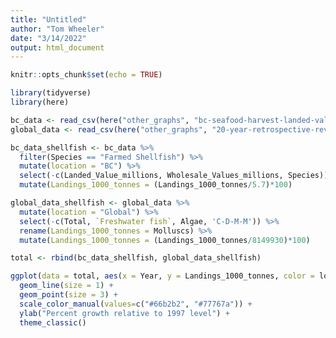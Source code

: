```yaml
---
title: "Untitled"
author: "Tom Wheeler"
date: "3/14/2022"
output: html_document
---
```


```r
knitr::opts_chunk$set(echo = TRUE)

library(tidyverse)
library(here)

bc_data <- read_csv(here("other_graphs", "bc-seafood-harvest-landed-value-wholesale-value-1997-2017.csv"))
global_data <- read_csv(here("other_graphs", "20-year-retrospective-review.csv"))
```

```r
bc_data_shellfish <- bc_data %>% 
  filter(Species == "Farmed Shellfish") %>% 
  mutate(location = "BC") %>% 
  select(-c(Landed_Value_millions, Wholesale_Values_millions, Species)) %>% 
  mutate(Landings_1000_tonnes = (Landings_1000_tonnes/5.7)*100)

global_data_shellfish <- global_data %>% 
  mutate(location = "Global") %>% 
  select(-c(Total, `Freshwater fish`, Algae, 'C-D-M-M')) %>% 
  rename(Landings_1000_tonnes = Molluscs) %>% 
  mutate(Landings_1000_tonnes = (Landings_1000_tonnes/8149930)*100)

total <- rbind(bc_data_shellfish, global_data_shellfish)

ggplot(data = total, aes(x = Year, y = Landings_1000_tonnes, color = location)) +
  geom_line(size = 1) +
  geom_point(size = 3) + 
  scale_color_manual(values=c("#66b2b2", "#77767a")) +
  ylab("Percent growth relative to 1997 level") +
  theme_classic()
```

